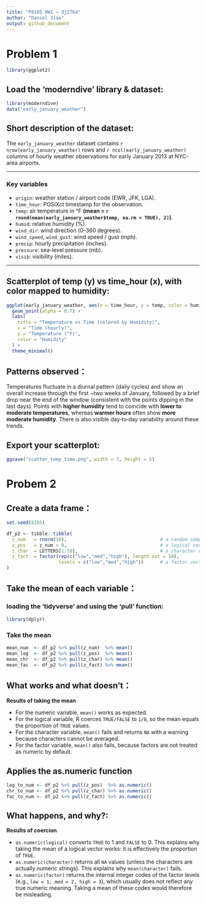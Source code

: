 ```yaml
---
title: "P8105 HW1 — dj2764"
author: "Daniel Jiao"
output: github_document
---
```


# Problem 1


```r
library(ggplot2)
```

## Load the 'moderndive' library & dataset:
```r
library(moderndive)
data("early_january_weather")
```


## Short description of the dataset:


The `early_january_weather` dataset contains `r nrow(early_january_weather)` rows and `r ncol(early_january_weather)` columns of hourly weather observations for early January 2013 at NYC-area airports.

__________________________________

### Key variables

- `origin`: weather station / airport code (EWR, JFK, LGA).
- `time_hour`: POSIXct timestamp for the observation.
- `temp`: air temperature in °F **(mean = `r round(mean(early_january_weather$temp, na.rm = TRUE), 2)`)**.
- `humid`: relative humidity (%).
- `wind_dir`: wind direction (0–360 degrees).
- `wind_speed`, `wind_gust`: wind speed / gust (mph).
- `precip`: hourly precipitation (inches).
- `pressure`: sea-level pressure (mb).
- `visib`: visibility (miles).

__________________________________


## Scatterplot of temp (y) vs time_hour (x), with color mapped to humidity:
```r
ggplot(early_january_weather, aes(x = time_hour, y = temp, color = humid)) +
  geom_point(alpha = 0.7) +
  labs(
    title = "Temperature vs Time (colored by Humidity)",
    x = "Time (hourly)",
    y = "Temperature (°F)",
    color = "Humidity"
  ) +
  theme_minimal()

```

## Patterns observed：
Temperatures fluctuate in a diurnal pattern (daily cycles) and show an overall increase through the first ~two weeks of January, followed by a brief drop near the end of the window (consistent with the points dipping in the last days). Points with **higher humidity** tend to coincide with **lower to moderate temperatures**, whereas **warmer hours** often show **more moderate humidity**. There is also visible day‐to‐day variability around these trends.


## Export your scatterplot:
```r
ggsave("scatter_temp_time.png", width = 7, height = 5)
```






# Probem 2
## Create a data frame：
```r
set.seed(8105)

df_p2 <- tibble::tibble(
  z_num   = rnorm(10),                                  # a random sample of size 10 from a standard Normal distribution
  z_pos   = z_num > 0,                                  # a logical vector indicating whether elements of the sample are greater than 0
  z_char  = LETTERS[1:10],                              # a character vector of length 10
  z_fact  = factor(rep(c("low","med","high"), length.out = 10),
                   levels = c("low","med","high"))      # a factor vector of length 10, with 3 different factor “levels”
)

```

## Take the mean of each variable：

### loading the 'tidyverse' and using the 'pull' function:

```r
library(dplyr)
```

### Take the mean
```r
mean_num  <- df_p2 %>% pull(z_num)  %>% mean()
mean_log  <- df_p2 %>% pull(z_pos)  %>% mean()  
mean_chr  <- df_p2 %>% pull(z_char) %>% mean()
mean_fac  <- df_p2 %>% pull(z_fact) %>% mean()

```

## What works and what doesn’t：
**Results of taking the mean**

- For the numeric variable, `mean()` works as expected.  
- For the logical variable, R coerces `TRUE/FALSE` to `1/0`, so the mean equals the proportion of `TRUE` values.  
- For the character variable, `mean()` fails and returns `NA` with a warning because characters cannot be averaged.  
- For the factor variable, `mean()` also fails, because factors are not treated as numeric by default.


## Applies the as.numeric function
```r
log_to_num <- df_p2 %>% pull(z_pos)  %>% as.numeric()  
chr_to_num <- df_p2 %>% pull(z_char) %>% as.numeric()  
fac_to_num <- df_p2 %>% pull(z_fact) %>% as.numeric()  

```


## What happens, and why?:
**Results of coercion**

- `as.numeric(logical)` converts `TRUE` to 1 and `FALSE` to 0. This explains why taking the mean of a logical vector works: it is effectively the proportion of `TRUE`.  
- `as.numeric(character)` returns all `NA` values (unless the characters are actually numeric strings). This explains why `mean(character)` fails.  
- `as.numeric(factor)` returns the internal integer codes of the factor levels (e.g., `low = 1, med = 2, high = 3`), which usually does not reflect any true numeric meaning. Taking a mean of these codes would therefore be misleading.
